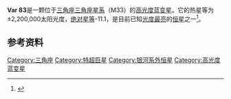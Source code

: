 {{Starbox begin |
   name=Var 83 }}
{{Starbox observe |
  epoch=J2000 |
  ra=01<sup>h</sup> 33<sup>m</sup> 50.02<sup>s</sup> |
  dec= +30° 39′ 36.7″ |
  appmag_v= 16.4|
  constell=[[三角座|三角座]] }}
{{Starbox character |
 class= O |
 r-i =  |
 v-r =  |
 b-v =  |
 u-b =  |
 variable= [[高光度蓝变星|高光度蓝变星]]}}
{{Starbox astrometry |
  radial_v= |
  prop_mo_ra= |
  prop_mo_dec= |
  parallax= |
  p_error= |
  dist_ly=±3,000,000|
  dist_pc=±900,000 |
  absmag_v= -11.1}}
{{Starbox detail|
  mass=60-85 |
  radius=80 |
  luminosity=2240000 | 
  temperature= ≥ 33,000 |
  metal= |
  gravity= |
  rotation= |
  age= }}
{{Starbox end}}
'''Var 83'''是一颗位于[[三角座|三角座]][[三角座星系|三角座星系]]（M33）的[[高光度蓝变星|高光度蓝变星]]。它的热星等为±2,200,000太阳光度，[[绝对星等|绝对星等]]-11.1，是目前已知[[恒星光度列表|光度最亮]]的[[恒星|恒星]]之一<ref name="Szeifert et al. 1996">{{Cite journal |last=Szeifert |first=T. |last2=''et al.'' |year=1996 |title=HST and groundbased observations of the `Hubble-Sandage' variables in M 31 and M 33 |url=https://archive.org/details/sim_astronomy-and-astrophysics_1996-10_314_1/page/131 |journal=Astronomy and Astrophysics |volume=314 |issue= |pages=131–145 |bibcode=1996A&A...314..131S }}</ref>。 

==参考资料==
{{reflist}}

{{star-stub}}

[[Category:三角座|Category:三角座]]
[[Category:特超巨星|Category:特超巨星]]
[[Category:银河系外恒星|Category:银河系外恒星]]
[[Category:高光度蓝变星|Category:高光度蓝变星]]
